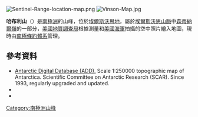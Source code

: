 [[Image:Sentinel-Range-location-map.png|thumb]]
[[Image:Vinson-Map.jpg|thumb]]

{{coord|78|5|S|86|46|W|source:GNIS|display=title}}

'''哈布利山'''（{{lang-en|Mount Hubley}}）是[[南極洲|南極洲]]的山峰，位於[[埃爾斯沃思地|埃爾斯沃思地]]，屬於[[埃爾斯沃思山脈|埃爾斯沃思山脈]]中[[森蒂納爾嶺|森蒂納爾嶺]]的一部分，[[美國地質調查局|美國地質調查局]]根據測量和[[美國海軍|美國海軍]]拍攝的空中照片繪入地圖，現時由[[南極條約體系|南極條約體系]]管理。

==參考資料==
* [http://www.add.scar.org Antarctic Digital Database (ADD).]{{Wayback|url=http://www.add.scar.org/ |date=20170305000653 }} Scale 1:250000 topographic map of Antarctica. Scientific Committee on Antarctic Research (SCAR). Since 1993, regularly upgraded and updated.
*{{cite gnis | type = antarid | id = 7100| name = Hubley, Mount | accessdate = 2012-06-29}}
*{{usgs-gazetteer|id=7100|name=Hubley, Mount}}

{{DEFAULTSORT:Mount Hubley}}
[[Category:南極洲山峰|Category:南極洲山峰]]


{{EllsworthLand-geo-stub}}
